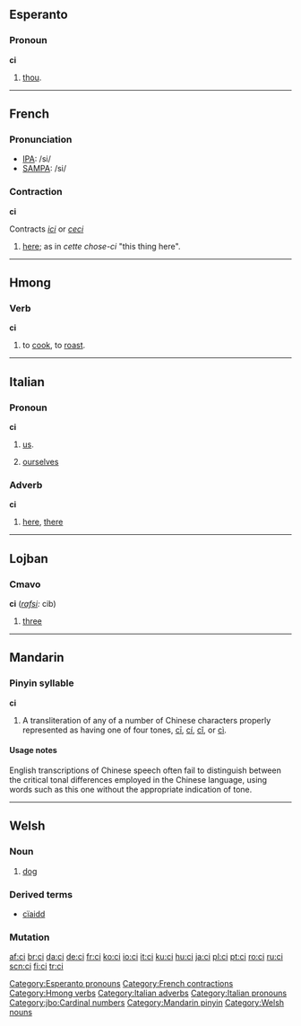 {{see|CI|.ci|cī|cí|cǐ|cì}}
==Esperanto==

===Pronoun===
'''ci'''

# [[thou]].

{{Universala Vortaro}}

[[Category:Esperanto pronouns]]

----

==French==

===Pronunciation===
*[[w:IPA|IPA]]: /si/
*[[w:SAMPA|SAMPA]]: /si/

===Contraction===
'''ci'''

Contracts ''[[ici]]'' or ''[[ceci]]''

# [[here]]; as in ''cette chose-ci'' "this thing here".

[[Category:French contractions]]

----

==Hmong==

===Verb===
'''ci'''

# to [[cook]], to [[roast]].

[[Category:Hmong verbs]]

----

==Italian==

===Pronoun===
'''ci'''

# [[us]].
# {{reflexive|lang=it}} [[ourselves]]

===Adverb===
'''ci'''

# [[here]], [[there]]

[[Category:Italian adverbs]]
[[Category:Italian pronouns]]

----

==Lojban==

===Cmavo===
'''ci''' (''[[rafsi]]:'' cib)

# [[three]]

[[Category:jbo:Cardinal numbers]]

----

==Mandarin==

===Pinyin syllable===
'''ci'''

# A transliteration of any of a number of Chinese characters properly represented as having one of four tones, [[cī]], [[cí]], [[cǐ]], or [[cì]].

====Usage notes====
English transcriptions of Chinese speech often fail to distinguish between the critical tonal differences employed in the Chinese language, using words such as this one without the appropriate indication of tone.

[[Category:Mandarin pinyin]]

----

==Welsh==

===Noun===
{{cy-noun|ci|m|cŵn}}
# [[dog]]

===Derived terms===
*[[cïaidd]]

===Mutation===
{{welsh mutation c-|i}}

[[Category:Welsh nouns]]

[[af:ci]]
[[br:ci]]
[[da:ci]]
[[de:ci]]
[[fr:ci]]
[[ko:ci]]
[[io:ci]]
[[it:ci]]
[[ku:ci]]
[[hu:ci]]
[[ja:ci]]
[[pl:ci]]
[[pt:ci]]
[[ro:ci]]
[[ru:ci]]
[[scn:ci]]
[[fi:ci]]
[[tr:ci]]